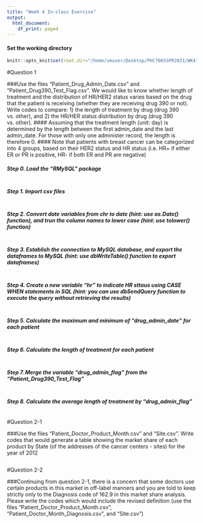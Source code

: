 ```yaml
---
title: "Week 4 In-class Exercise"
output:
  html_document:
    df_print: paged
---
```


#### Set the working directory

```r
knitr::opts_knit$set(root.dir="/home/vmuser/Desktop/PHC7065SPR2021/WK4")
```

#Question 1

###Use the files "Patient_Drug_Admin_Date.csv" and "Patient_Drug390_Test_Flag.csv". We would like to know whether length of treatment and the distribution of HR/HER2 status varies based on the drug that the patient is receiving (whether they are receiving drug 390 or not). Write codes to compare: 1) the length of treatment by drug (drug 390 vs. other), and 2) the HR/HER status distribution by drug (drug 390 vs. other).
#### Assuming that the treatment length (unit: day) is determined by the length between the first admin_date and the last admin_date. For those with only one administer record, the length is therefore 0.
#### Note that patients with breast cancer can be categorized into 4 groups, based on their HER2 status and HR status (i.e. HR+ if either ER or PR is positive, HR- if both ER and PR are negative)

##### Step 0. Load the "RMySQL" package

```r

```

##### Step 1. Import csv files

```r

```

##### Step 2. Convert date variables from chr to date (hint: use as.Date() function), and trun the column names to lower case (hint: use tolower() function)

```r

```

##### Step 3. Establish the connection to MySQL database, and export the dataframes to MySQL (hint: use dbWriteTable() function to export dataframes)

```r

```

##### Step 4. Create a new variable "hr" to indicate HR sttaus using CASE WHEN statements in SQL (hint: you can use dbSendQuery function to execute the query without retrieving the results)

```r

```

##### Step 5. Calculate the maximum and minimum of "drug_admin_date" for each patient

```r


```

##### Step 6. Calculate the length of treatment for each patient

```r

```

##### Step 7. Merge the variable "drug_admin_flag" from the "Patient_Drug390_Test_Flag"

```r

```

##### Step 8. Calculate the average length of treatment by "drug_admin_flag"

```r

```

#Question 2-1

###Use the files "Patient_Doctor_Product_Month.csv" and "Site.csv". Write codes that would generate a table showing the market share of each product by State (of the addresses of the cancer centers - sites) for the year of 2012

```r

```

#Question 2-2

###Continuing from question 2-1, there is a concern that some doctors use certain products in this market in off-label manners and you are told to keep strictly only to the Diagnosis code of 162.9 in this market share analysis. Please write the codes which would include the revised definition (use the files "Patient_Doctor_Product_Month.csv", "Patient_Doctor_Month_Diagnosis.csv", and "Site.csv")

```r

```

